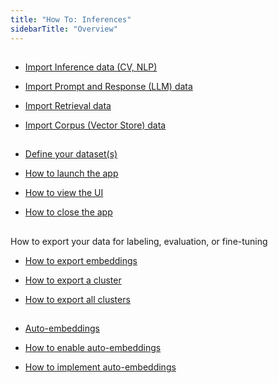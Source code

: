 ```yaml
---
title: "How To: Inferences"
sidebarTitle: "Overview"
---
```


## 

* [Import Inference data (CV, NLP)](/phoenix/inferences/how-to-inferences#import-your-data)

* [Import Prompt and Response (LLM) data](/phoenix/inferences/how-to-inferences/define-your-schema/prompt-and-response-llm)

* [Import Retrieval data](/phoenix/inferences/how-to-inferences/define-your-schema/retrieval-rag)

* [Import Corpus (Vector Store) data](/phoenix/inferences/how-to-inferences/define-your-schema/corpus-data)

## 

* [Define your dataset(s)](/phoenix/inferences/how-to-inferences/manage-the-app#define-your-dataset-s)

* [How to launch the app](/phoenix/inferences/how-to-inferences/manage-the-app#launch-the-app)

* [How to view the UI](/phoenix/inferences/how-to-inferences/manage-the-app#open-the-ui)

* [How to close the app](/phoenix/inferences/how-to-inferences/manage-the-app#close-the-app)

## 

How to export your data for labeling, evaluation, or fine-tuning

* [How to export embeddings](/phoenix/inferences/how-to-inferences/export-your-data#exporting-embeddings)

* [How to export a cluster](/phoenix/inferences/how-to-inferences/export-your-data#export-selected-clusters)

* [How to export all clusters](/phoenix/inferences/how-to-inferences/export-your-data#export-all-clusters)

## 

* [Auto-embeddings](/phoenix/inferences/how-to-inferences/generating-embeddings)

* [How to enable auto-embeddings](/phoenix/inferences/how-to-inferences/generating-embeddings)

* [How to implement auto-embeddings](/phoenix/inferences/how-to-inferences/generating-embeddings)

## 



